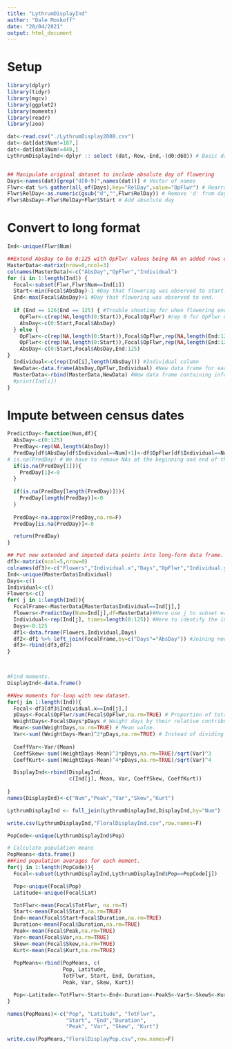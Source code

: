 ```yaml
---
title: "LythrumDisplayInd"
author: "Dale Moskoff"
date: "20/04/2021"
output: html_document
---
```


# Setup

```r
library(dplyr)
library(tidyr)
library(mgcv)
library(ggplot2)
library(moments)
library(readr)
library(zoo)

dat<-read.csv("./LythrumDisplay2008.csv")
dat<-dat[dat$Num!=187,]
dat<-dat[dat$Num!=440,]
LythrumDisplayInd<-dplyr :: select (dat,-Row,-End,-(d0:d60)) # Basic dataframe WITHOUT moments (will be final data frame in the end)


## Manipulate original dataset to include absolute day of flowering
Days<-names(dat)[grep("d[0-9]",names(dat))] # Vector of names
Flwr<-dat %>% gather(all_of(Days),key="RelDay",value="OpFlwr") # Rearrange
Flwr$RelDay<-as.numeric(gsub("d","",Flwr$RelDay)) # Remove 'd' from day
Flwr$AbsDay<-Flwr$RelDay+Flwr$Start # Add absolute day

```

# Convert to long format

```r

Ind<-unique(Flwr$Num) 

##Extend AbsDay to be 0:125 with OpFlwr values being NA on added rows of AbsDay.
MasterData<-matrix(nrow=0,ncol=3)
colnames(MasterData)<-c("AbsDay","OpFlwr","Individual")
for (i in 1:length(Ind)) {
  Focal<-subset(Flwr,Flwr$Num==Ind[i])
  Start<-min(Focal$AbsDay)-1 #Day that flowering was observed to start.
  End<-max(Focal$AbsDay)+1 #Day that flowering was observed to end.
    
  if (End == 126|End == 125) { #Trouble shooting for when flowering end date was 125 or 126.
    OpFlwr<-c(rep(NA,length(0:Start)),Focal$OpFlwr) #rep 0 for OpFlwr until start of flowering, then use observed values of OpFlwr
    AbsDay<-c(0:Start,Focal$AbsDay)
  } else {
    OpFlwr<-c(rep(NA,length(0:Start)),Focal$OpFlwr,rep(NA,length(End:125)))#rep 0 for OpFlwr until start of flowering, then use observed values of OpFlwr until end of observed flowering, then rep 0
    OpFlwr<-c(rep(NA,length(0:Start)),Focal$OpFlwr,rep(NA,length(End:125)))
    AbsDay<-c(0:Start,Focal$AbsDay,End:125)
}
  Individual<-c(rep(Ind[i],length(AbsDay))) #Individual column
  NewData<-data.frame(AbsDay,OpFlwr,Individual) #New data frame for each individual
  MasterData<-rbind(MasterData,NewData) #New data frame containing information for all individuals
  #print(Ind[i])
}
```


# Impute between census dates

```r
PredictDay<-function(Num,df){
  AbsDay<-c(0:125)
  PredDay<-rep(NA,length(AbsDay))
  PredDay[df$AbsDay[df$Individual==Num]+1]<-df$OpFlwr[df$Individual==Num] # Add observed flower counts to predday
# is.na(PredDay) # We have to remove NAs at the beginning and end of the observed OpFlwr values to get proper LI inputs. 
  if(is.na(PredDay[1])){
    PredDay[1]<-0
  }
  
  if(is.na(PredDay[length(PredDay)])){
    PredDay[length(PredDay)]<-0
  }
  
  PredDay<-na.approx(PredDay,na.rm=F)
  PredDay[is.na(PredDay)]<-0

  return(PredDay)
}

## Put new extended and imputed data points into long-form data frame.
df3<-matrix(ncol=5,nrow=0)
colnames(df3)<-c("Flowers","Individual.x","Days","OpFlwr","Individual.y")
Ind<-unique(MasterData$Individual)
Days<-c()
Individual<-c()
Flowers<-c()
for( j in 1:length(Ind)){
  FocalFrame<-MasterData[MasterData$Individual==Ind[j],]
  Flowers<-PredictDay(Num=Ind[j],df=MasterData)#Here use j to subset each individual in the individual ID vector. 
  Individual<-rep(Ind[j], times=length(0:125)) #Here to identify the individual, we also need to subset the Ind vector instead. 
  Days<-0:125
  df1<-data.frame(Flowers,Individual,Days)
  df2<-df1 %>% left_join(FocalFrame,by=c("Days"="AbsDay")) #Joining new data frame (with GAM predictions) with raw data frame.
  df3<-rbind(df3,df2)
}

 
```

```r
#Find moments.
DisplayInd<-data.frame()

##New moments for-loop with new dataset. 
for(j in 1:length(Ind)){
  Focal<-df3[df3$Individual.x==Ind[j],]
  pDays<-Focal$OpFlwr/sum(Focal$OpFlwr,na.rm=TRUE) # Proportion of total open flowers open on each day 
  WeightDays<-Focal$Days*pDays # Weight days by their relative contributions to the mating pool.
  Mean<-sum(WeightDays,na.rm=TRUE) # Mean value.
  Var<-sum((WeightDays-Mean)^2*pDays,na.rm=TRUE) # Instead of dividing by the sample size, we multiply by the fractional weighting of pDays
  
  CoeffVar<-Var/(Mean)
  CoeffSkew<-sum((WeightDays-Mean)^3*pDays,na.rm=TRUE)/sqrt(Var)^3
  CoeffKurt<-sum((WeightDays-Mean)^4*pDays,na.rm=TRUE)/sqrt(Var)^4

  DisplayInd<-rbind(DisplayInd,
                    c(Ind[j], Mean, Var, CoeffSkew, CoeffKurt))
  
} 
names(DisplayInd)<-c("Num","Peak","Var","Skew","Kurt")

LythrumDisplayInd <- full_join(LythrumDisplayInd,DisplayInd,by="Num")

write.csv(LythrumDisplayInd,"FloralDisplayInd.csv",row.names=F)
```

```r
PopCode<-unique(LythrumDisplayInd$Pop)

# Calculate population means
PopMeans<-data.frame()
##Find population averages for each moment.
for(j in 1:length(PopCode)){
  Focal<-subset(LythrumDisplayInd,LythrumDisplayInd$Pop==PopCode[j])

  Pop<-unique(Focal$Pop)
  Latitude<-unique(Focal$Lat)

  TotFlwr<-mean(Focal$TotFlwr, na.rm=T)
  Start<-mean(Focal$Start,na.rm=TRUE)
  End<-mean(Focal$Start+Focal$Duration,na.rm=TRUE)
  Duration<-mean(Focal$Duration,na.rm=TRUE)
  Peak<-mean(Focal$Peak,na.rm=TRUE)
  Var<-mean(Focal$Var,na.rm=TRUE)
  Skew<-mean(Focal$Skew,na.rm=TRUE)
  Kurt<-mean(Focal$Kurt,na.rm=TRUE)
  
  PopMeans<-rbind(PopMeans, c(
                  Pop, Latitude, 
                  TotFlwr, Start, End, Duration,
                  Peak, Var, Skew, Kurt))

  Pop<-Latitude<-TotFlwr<-Start<-End<-Duration<-PeakS<-VarS<-SkewS<-KurtS<-NA
} 

names(PopMeans)<-c("Pop", "Latitude", "TotFlwr", 
                   "Start", "End","Duration",
                   "Peak", "Var", "Skew", "Kurt")

write.csv(PopMeans,"FloralDisplayPop.csv",row.names=F)

```

